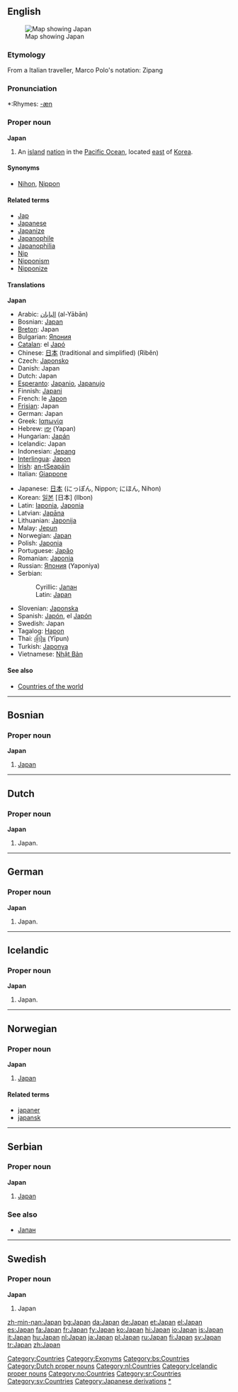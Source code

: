 {{see|japan}}

==English==
{{wikipedia}}
[[Image:LocationJapan.png|thumb|Map showing Japan]]

===Etymology===
From a Italian traveller, Marco Polo's notation: Zipang
<!-- I don't think Portuguese is the first. Marco Polo told earlier about Japan.
From Portuguese [[Jipang]]
-->
===Pronunciation===
*:Rhymes: [[Rhymes:English:-æn|-æn]]

===Proper noun===
'''Japan'''
# An [[island]] [[nation]] in the [[Pacific Ocean]], located [[east]] of [[Korea]]. 

====Synonyms====
*[[Nihon]], [[Nippon]]

====Related terms====
*[[Jap]]
*[[Japanese]]
*[[Japanize]]
*[[Japanophile]]
*[[Japanophilia]]
*[[Nip]]
*[[Nipponism]]
*[[Nipponize]]

====Translations====
'''Japan'''
{{top}}
<!--Languages from A to I go here-->
*Arabic: [[اليابان]] (al-Yābān)
*Bosnian: [[Japan#Bosnian|Japan]] {{m}}
*[[Breton]]: Japan
*Bulgarian: [[Япония]] {{f}}
*[[Catalan]]: el [[Japó]] {{m}}
*Chinese: [[日本]] (traditional and simplified) (Rìběn)
*Czech: [[Japonsko]]
*Danish: Japan
*Dutch: Japan
*[[Esperanto]]: [[Japanio]], [[Japanujo]]
*Finnish: [[Japani]]
*French: le [[Japon]] {{m}}
*[[Frisian]]: Japan
*German: Japan
*Greek: [[Ιαπωνία]] {{f}}
*Hebrew: [[יפן]] (Yapan)
*Hungarian: [[Japán]]
*Icelandic: Japan
*Indonesian: [[Jepang]]
*[[Interlingua]]: [[Japon]]
*[[Irish]]: [[an-tSeapáin]] {{f}}
*Italian: [[Giappone]] {{m}}
{{mid}}
<!--Languages from J to Z go here-->
*Japanese: [[日本]] (にっぽん, Nippon; にほん, Nihon)
*Korean: [[일본]] [日本] (Ilbon)
*Latin: [[Iaponia]], [[Japonia]]
*Latvian: [[Japāna]]
*Lithuanian: [[Japonija]]
*Malay: [[Jepun]]
*Norwegian: [[#Norwegian|Japan]]
*Polish: [[Japonia]]
*Portuguese: [[Japão]]
*Romanian: [[Japonia]] {{f}}
*Russian: [[Япония]] (Yaponiya)
*Serbian:
*:Cyrillic: [[Јапан#Serbian|Јапан]] {{m}}
*:Latin: [[Japan#Serbian|Japan]] {{m}}
*Slovenian: [[Japonska]] {{f}}
*Spanish: [[Japón]], el [[Japón]] {{m}}
*Swedish: Japan
*Tagalog: [[Hapon]]
*Thai: [[ญี่ปุ่น]] (Yīpun)
*Turkish: [[Japonya]]
*Vietnamese: [[Nhật Bản]]
{{bottom}}

====See also====
*[[Countries of the world]]

[[Category:Countries]]
[[Category:Exonyms]]

----

==Bosnian==

===Proper noun===
'''Japan''' {{m}}
#[[Japan#English|Japan]]
[[Category:bs:Countries]]

----
==Dutch==

===Proper noun===
'''Japan'''
# Japan.

[[Category:Dutch proper nouns]]
[[Category:nl:Countries]]

----
==German==

===Proper noun===
'''Japan'''
# Japan.

----
==Icelandic==

===Proper noun===
'''Japan''' {{n}}
# Japan.

[[Category:Icelandic proper nouns]]

----
==Norwegian==

===Proper noun===
[[Category:no:Countries]]
'''Japan'''
#[[#English|Japan]]

====Related terms====
*[[japaner]]
*[[japansk]]

----
==Serbian==

===Proper noun===
'''Japan''' {{m}}
#[[Japan#English|Japan]]

===See also===
*[[Јапан#Serbian|Јапан]]

[[Category:sr:Countries]]

----
==Swedish==

===Proper noun===
'''Japan'''
#Japan

[[Category:sv:Countries]]
[[Category:Japanese derivations]]
[[Category:Japan|*]]

[[zh-min-nan:Japan]]
[[bg:Japan]]
[[da:Japan]]
[[de:Japan]]
[[et:Japan]]
[[el:Japan]]
[[es:Japan]]
[[fa:Japan]]
[[fr:Japan]]
[[fy:Japan]]
[[ko:Japan]]
[[hi:Japan]]
[[io:Japan]]
[[is:Japan]]
[[it:Japan]]
[[hu:Japan]]
[[nl:Japan]]
[[ja:Japan]]
[[pl:Japan]]
[[ru:Japan]]
[[fi:Japan]]
[[sv:Japan]]
[[tr:Japan]]
[[zh:Japan]]